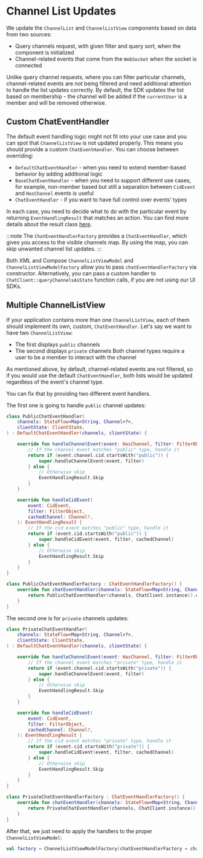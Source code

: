 # Channel List Updates

We update the `ChannelList` and `ChannelListView` components based on data from two sources:
- Query channels request, with given filter and query sort, when the component is initialized
- Channel-related events that come from the `WebSocket` when the socket is connected

Unlike query channel requests, where you can filter particular channels, channel-related events are not being filtered and need additional attention to handle the list updates correctly.
By default, the SDK updates the list based on membership - the channel will be added if the `currentUser` is a member and will be removed otherwise.

## Custom ChatEventHandler

The default event handling logic might not fit into your use case and you can spot that `ChannelListView` is not updated properly. This means you should provide a custom `ChatEventHandler`.
You can choose between overriding:
- `DefaultChatEventHandler` - when you need to extend member-based behavior by adding additional logic
- `BaseChatEventHandler` - when you need to support different use cases, for example, non-member based but still a separation between `CidEvent` and `HasChannel` events is useful
- `ChatEventHandler` - if you want to have full control over events' types

In each case, you need to decide what to do with the particular event by returning `EventHandlingResult` that matches an action.
You can find more details about the result class [here](https://github.com/GetStream/stream-chat-android/blob/develop/stream-chat-android-state/src/main/java/io/getstream/chat/android/offline/event/handler/chat/ChatEventHandler.kt#L57).

:::note
The `ChatEventHandlerFactory` provides a `ChatEventHandler`, which gives you access to the visible channels map. By using the map, you can skip unwanted channel list updates.
:::

Both XML and Compose `ChannelListViewModel` and `ChannelListViewModelFactory` allow you to pass `chatEventHandlerFactory` via constructor.
Alternatively, you can pass a custom handler to `ChatClient::queryChannelsAsState` function calls, if you are not using our UI SDKs.

## Multiple ChannelListView

If your application contains more than one `ChannelListView`, each of them should implement its own, custom, `ChatEventHandler`.
Let's say we want to have two `ChannelListView`:
- The first displays `public` channels
- The second displays `private` channels
Both channel types require a user to be a member to interact with the channel

As mentioned above, by default, channel-related events are not filtered, so if you would use the default `ChatEventHandler`, both lists would be updated regardless of the event's channel type.

You can fix that by providing two different event handlers.

The first one is going to handle `public` channel updates:

```kotlin
class PublicChatEventHandler(
    channels: StateFlow<Map<String, Channel>?>,
    clientState: ClientState,
) : DefaultChatEventHandler(channels, clientState) {

    override fun handleChannelEvent(event: HasChannel, filter: FilterObject): EventHandlingResult {
        // If the channel event matches "public" type, handle it
        return if (event.channel.cid.startsWith("public")) {
            super.handleChannelEvent(event, filter)
        } else {
            // Otherwise skip
            EventHandlingResult.Skip
        }
    }

    override fun handleCidEvent(
        event: CidEvent,
        filter: FilterObject,
        cachedChannel: Channel?,
    ): EventHandlingResult {
        // If the cid event matches "public" type, handle it
        return if (event.cid.startsWith("public")) {
            super.handleCidEvent(event, filter, cachedChannel)
        } else {
            // Otherwise skip
            EventHandlingResult.Skip
        }
    }
}

class PublicChatEventHandlerFactory : ChatEventHandlerFactory() {
    override fun chatEventHandler(channels: StateFlow<Map<String, Channel>?>): ChatEventHandler {
        return PublicChatEventHandler(channels, ChatClient.instance().clientState)
    }
}
```

The second one is for `private` channels updates:

```kotlin
class PrivateChatEventHandler(
    channels: StateFlow<Map<String, Channel>?>,
    clientState: ClientState,
) : DefaultChatEventHandler(channels, clientState) {

    override fun handleChannelEvent(event: HasChannel, filter: FilterObject): EventHandlingResult {
        // If the channel event matches "private" type, handle it
        return if (event.channel.cid.startsWith("private")) {
            super.handleChannelEvent(event, filter)
        } else {
            // Otherwise skip
            EventHandlingResult.Skip
        }
    }

    override fun handleCidEvent(
        event: CidEvent,
        filter: FilterObject,
        cachedChannel: Channel?,
    ): EventHandlingResult {
        // If the cid event matches "private" type, handle it
        return if (event.cid.startsWith("private")) {
            super.handleCidEvent(event, filter, cachedChannel)
        } else {
            // Otherwise skip
            EventHandlingResult.Skip
        }
    }
}

class PrivateChatEventHandlerFactory : ChatEventHandlerFactory() {
    override fun chatEventHandler(channels: StateFlow<Map<String, Channel>?>): ChatEventHandler {
        return PrivateChatEventHandler(channels, ChatClient.instance().clientState)
    }
}
```

After that, we just need to apply the handlers to the proper `ChannelListViewModel`:

```kotlin
val factory = ChannelListViewModelFactory(chatEventHandlerFactory = chatEventHandlerFactory)
```
